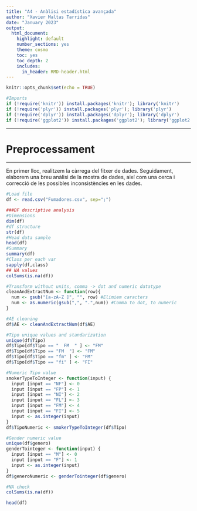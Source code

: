 ```yaml
---
title: "A4 - Anàlisi estadística avançada"
author: "Xavier Maltas Tarridas"
date: "January 2023"
output: 
  html_document:
    highlight: default
    number_sections: yes
    theme: cosmo
    toc: yes
    toc_depth: 2
    includes:
      in_header: RMD-header.html
---
```


```r
knitr::opts_chunk$set(echo = TRUE)
```

```r
#Imports
if (!require('knitr')) install.packages('knitr'); library('knitr')
if (!require('plyr')) install.packages('plyr'); library('plyr')
if (!require('dplyr')) install.packages('dplyr'); library('dplyr')
if (!require('ggplot2')) install.packages('ggplot2'); library('ggplot2')
```


******
# Preprocessament
******

En primer lloc, realitzem la càrrega del fitxer de dades. Seguidament, elaborem una breu anàlisi de la mostra de dades, així com una cerca i correcció de les possibles inconsistències en les dades.

```r
#Load file
df <- read.csv("Fumadores.csv", sep=";")

###DF descriptive analysis
#Dimensions
dim(df)
#df structure
str(df)
#Head data sample
head(df)
#Summary
summary(df)
#Class per each var
sapply(df,class)
## NA values
colSums(is.na(df))

#Transform without units, comma -> dot and numeric datatype
cleanAndExtractNum <- function(row){
  num <- gsub("[a-zA-Z ]", "", row) #Elimiem caracters
  num <- as.numeric(gsub(",", ".",num)) #Comma to dot, to numeric
}

#AE cleaning
df$AE <- cleanAndExtractNum(df$AE)

#Tipo unique values and standarization
unique(df$Tipo)
df$Tipo[df$Tipo == "  FM  " ] <- "FM"
df$Tipo[df$Tipo == "FM  "] <- "FM"
df$Tipo[df$Tipo == "fm" ] <- "FM"
df$Tipo[df$Tipo == "fi" ] <- "FI"

#Numeric Tipo value
smokerTypeToInteger <- function(input) {
  input [input == "NF"] <- 0
  input [input == "FP"] <- 1
  input [input == "NI"] <- 2
  input [input == "FL"] <- 3
  input [input == "FM"] <- 4
  input [input == "FI"] <- 5
  input <- as.integer(input)
}
df$TipoNumeric <- smokerTypeToInteger(df$Tipo)

#Gender numeric value
unique(df$genero)
genderTointeger <- function(input) {
  input [input == "M"] <- 0
  input [input == "F"] <- 1
  input <- as.integer(input)
}
df$generoNumeric <- genderTointeger(df$genero)

#NA check
colSums(is.na(df))

head(df)
```

